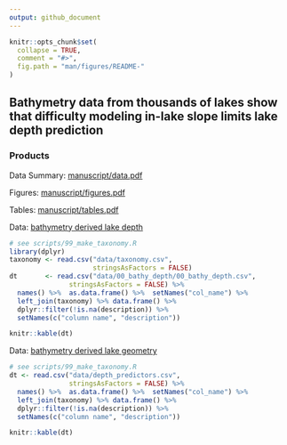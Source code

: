```yaml
---
output: github_document
---
```


<!-- README.md is generated from README.Rmd. Please edit that file -->

```r
knitr::opts_chunk$set(
  collapse = TRUE,
  comment = "#>",
  fig.path = "man/figures/README-"
)
```

## Bathymetry data from thousands of lakes show that difficulty modeling in-lake slope limits lake depth prediction

### Products

Data Summary: [manuscript/data.pdf](manuscript/data.pdf)

Figures: [manuscript/figures.pdf](manuscript/figures.pdf)

Tables: [manuscript/tables.pdf](manuscript/tables.pdf)

Data: [bathymetry derived lake depth](data/00_bathy_depth/00_bathy_depth.csv)

```r
# see scripts/99_make_taxonomy.R
library(dplyr)
taxonomy <- read.csv("data/taxonomy.csv", 
                     stringsAsFactors = FALSE)
dt       <- read.csv("data/00_bathy_depth/00_bathy_depth.csv", 
               stringsAsFactors = FALSE) %>%
  names() %>%  as.data.frame() %>%  setNames("col_name") %>%
  left_join(taxonomy) %>% data.frame() %>%
  dplyr::filter(!is.na(description)) %>%
  setNames(c("column name", "description"))

knitr::kable(dt)
```

Data: [bathymetry derived lake geometry](data/depth_predictors.csv)

```r
# see scripts/99_make_taxonomy.R
dt <- read.csv("data/depth_predictors.csv", 
               stringsAsFactors = FALSE) %>% 
  names() %>%  as.data.frame() %>%  setNames("col_name") %>%
  left_join(taxonomy) %>% data.frame() %>%
  dplyr::filter(!is.na(description)) %>%
  setNames(c("column name", "description"))

knitr::kable(dt)
```


